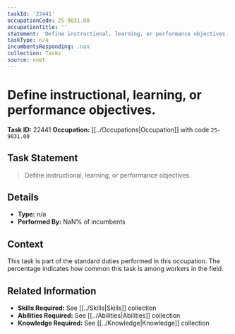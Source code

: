 ```yaml
---
taskId: '22441'
occupationCode: 25-9031.00
occupationTitle: ''
statement: 'Define instructional, learning, or performance objectives.'
taskType: n/a
incumbentsResponding: .nan
collection: Tasks
source: onet
---
```

# Define instructional, learning, or performance objectives.

**Task ID:** 22441
**Occupation:** [[../Occupations|Occupation]] with code `25-9031.00`

## Task Statement

> Define instructional, learning, or performance objectives.

## Details

- **Type:** n/a
- **Performed By:** NaN% of incumbents

## Context

This task is part of the standard duties performed in this occupation. The percentage indicates how common this task is among workers in the field.

## Related Information

- **Skills Required:** See [[../Skills|Skills]] collection
- **Abilities Required:** See [[../Abilities|Abilities]] collection
- **Knowledge Required:** See [[../Knowledge|Knowledge]] collection
